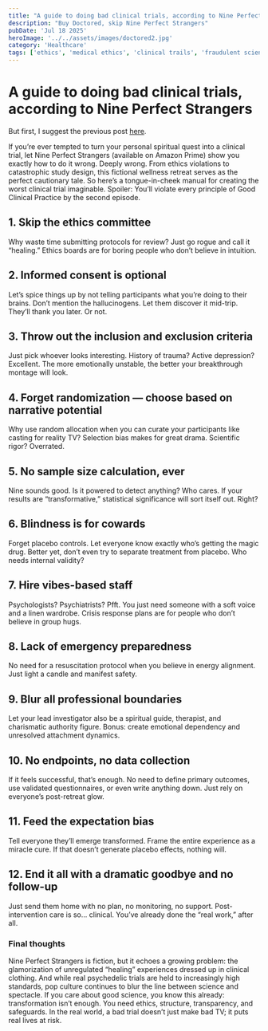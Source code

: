 ```yaml
---
title: "A guide to doing bad clinical trials, according to Nine Perfect Strangers"
description: "Buy Doctored, skip Nine Perfect Strangers"
pubDate: 'Jul 18 2025'
heroImage: '../../assets/images/doctored2.jpg'
category: 'Healthcare'
tags: ['ethics', 'medical ethics', 'clinical trails', 'fraudulent science', 'GCP', ]
---
```


# A guide to doing bad clinical trials, according to Nine Perfect Strangers

But first, I suggest the previous post [here](https://lummoura.github.io/post/ethics02/). 

If you’re ever tempted to turn your personal spiritual quest into a clinical trial, let Nine Perfect Strangers (available on Amazon Prime) show you exactly how to do it wrong. Deeply wrong. From ethics violations to catastrophic study design, this fictional wellness retreat serves as the perfect cautionary tale.
So here’s a tongue-in-cheek manual for creating the worst clinical trial imaginable. Spoiler: You’ll violate every principle of Good Clinical Practice by the second episode.
 
## 1. Skip the ethics committee
Why waste time submitting protocols for review? Just go rogue and call it “healing.” Ethics boards are for boring people who don’t believe in intuition.
 
## 2. Informed consent is optional
Let’s spice things up by not telling participants what you’re doing to their brains. Don’t mention the hallucinogens. Let them discover it mid-trip. They’ll thank you later. Or not.
 
## 3. Throw out the inclusion and exclusion criteria
Just pick whoever looks interesting. History of trauma? Active depression? Excellent. The more emotionally unstable, the better your breakthrough montage will look.
 
## 4. Forget randomization — choose based on narrative potential
Why use random allocation when you can curate your participants like casting for reality TV? Selection bias makes for great drama. Scientific rigor? Overrated.
 
## 5. No sample size calculation, ever
Nine sounds good. Is it powered to detect anything? Who cares. If your results are “transformative,” statistical significance will sort itself out. Right?
 
## 6. Blindness is for cowards
Forget placebo controls. Let everyone know exactly who’s getting the magic drug. Better yet, don’t even try to separate treatment from placebo. Who needs internal validity?
 
## 7. Hire vibes-based staff
Psychologists? Psychiatrists? Pfft. You just need someone with a soft voice and a linen wardrobe. Crisis response plans are for people who don’t believe in group hugs.
 
## 8. Lack of emergency preparedness
No need for a resuscitation protocol when you believe in energy alignment. Just light a candle and manifest safety.
 
## 9. Blur all professional boundaries
Let your lead investigator also be a spiritual guide, therapist, and charismatic authority figure. Bonus: create emotional dependency and unresolved attachment dynamics.
 
## 10. No endpoints, no data collection
If it feels successful, that’s enough. No need to define primary outcomes, use validated questionnaires, or even write anything down. Just rely on everyone’s post-retreat glow.
 
## 11. Feed the expectation bias
Tell everyone they’ll emerge transformed. Frame the entire experience as a miracle cure. If that doesn’t generate placebo effects, nothing will.
 
## 12. End it all with a dramatic goodbye and no follow-up
Just send them home with no plan, no monitoring, no support. Post-intervention care is so... clinical. You’ve already done the “real work,” after all.
 
### Final thoughts

Nine Perfect Strangers is fiction, but it echoes a growing problem: the glamorization of unregulated “healing” experiences dressed up in clinical clothing. And while real psychedelic trials are held to increasingly high standards, pop culture continues to blur the line between science and spectacle.
If you care about good science, you know this already: transformation isn’t enough. You need ethics, structure, transparency, and safeguards. In the real world, a bad trial doesn’t just make bad TV; it puts real lives at risk.
